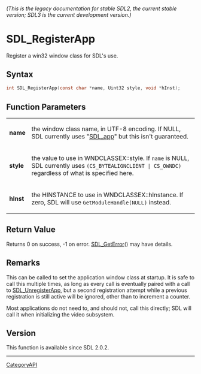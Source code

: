 ====== (This is the legacy documentation for stable SDL2, the current stable version; SDL3 is the current development version.) ======
= SDL_RegisterApp =

Register a win32 window class for SDL's use.

== Syntax ==

<syntaxhighlight lang='c'>
int SDL_RegisterApp(const char *name, Uint32 style, void *hInst);
</syntaxhighlight>

== Function Parameters ==

{|
|'''name'''
|the window class name, in UTF-8 encoding. If NULL, SDL currently uses "[[SDL_app]]" but this isn't guaranteed.
|-
|'''style'''
|the value to use in WNDCLASSEX::style. If <code>name</code> is NULL, SDL currently uses <code>(CS_BYTEALIGNCLIENT | CS_OWNDC)</code> regardless of what is specified here.
|-
|'''hInst'''
|the HINSTANCE to use in WNDCLASSEX::hInstance. If zero, SDL will use <code>GetModuleHandle(NULL)</code> instead.
|}

== Return Value ==

Returns 0 on success, -1 on error. [[SDL_GetError]]() may have details.

== Remarks ==

This can be called to set the application window class at startup. It is
safe to call this multiple times, as long as every call is eventually
paired with a call to [[SDL_UnregisterApp]], but a second registration
attempt while a previous registration is still active will be ignored,
other than to increment a counter.

Most applications do not need to, and should not, call this directly; SDL
will call it when initializing the video subsystem.

== Version ==

This function is available since SDL 2.0.2.

----
[[CategoryAPI]]


